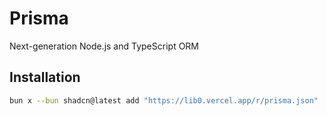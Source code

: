 # Prisma
Next-generation Node.js and TypeScript ORM

## Installation

```sh copy
bun x --bun shadcn@latest add "https://lib0.vercel.app/r/prisma.json"
```